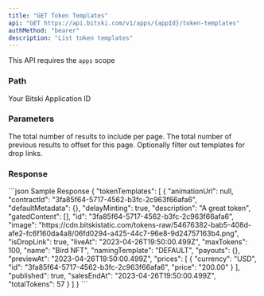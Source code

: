 ```yaml
---
title: "GET Token Templates"
api: "GET https://api.bitski.com/v1/apps/{appId}/token-templates"
authMethod: "bearer"
description: "List token templates"
---
```


<Note>This API requires the `apps` scope</Note>

### Path

<ParamField path="appId" type="string" required>
  Your Bitski Application ID
</ParamField>

### Parameters

<ParamField query="limit" type="number" optional>
  The total number of results to include per page.
</ParamField>

<ParamField query="offset" type="number" optional>
  The total number of previous results to offset for this page.
</ParamField>

<ParamField query="isDropLink" type="boolean" optional>
  Optionally filter out templates for drop links.
</ParamField>

### Response

<ResponseField name="tokenTemplate" type="Token Template object" required>
  <Expandable title="properties">
    <ResponseField name="id" type="string" required/>
    <ResponseField name="name" type="string"/>
    <ResponseField name="animationUrl" type="string"/>
    <ResponseField name="contractId" type="string" required/>
    <ResponseField name="defaultMetadata" type="object" required/>
    <ResponseField name="delayMinting" type="boolean" required/>
    <ResponseField name="description" type="string" required/>
    <ResponseField name="gatedContent" type="array of objects" required/>
    <ResponseField name="image" type="string"/>
    <ResponseField name="isDroplink" type="boolean" required/>
    <ResponseField name="liveAt" type="date"/>
    <ResponseField name="maxTokens" type="number" required/>
    <ResponseField name="namingTemplate" type="string" required/>
    <ResponseField name="payouts" type="object" required/>
    <ResponseField name="previewAt" type="date" />
    <ResponseField name="prices" type="array of object" required/>
    <ResponseField name="published" type="boolean" required/>
    <ResponseField name="salesEndAt" type="date" />
    <ResponseField name="totalTokens" type="number" />
  </Expandable>
</ResponseField>

<ResponseExample>
```json Sample Response
{
  "tokenTemplates": [
    {
      "animationUrl": null,
      "contractId": "3fa85f64-5717-4562-b3fc-2c963f66afa6",
      "defaultMetadata": {},
      "delayMinting": true,
      "description": "A great token",
      "gatedContent": [],
      "id": "3fa85f64-5717-4562-b3fc-2c963f66afa6",
      "image": "https://cdn.bitskistatic.com/tokens-raw/54676382-bab5-408d-afe2-fc6f160da4a8/06fd0294-a425-44c7-96e8-9d24757163b4.png",
      "isDropLink": true,
      "liveAt": "2023-04-26T19:50:00.499Z",
      "maxTokens": 100,
      "name": "Bird NFT",
      "namingTemplate": "DEFAULT",
      "payouts": {},
      "previewAt": "2023-04-26T19:50:00.499Z",
      "prices": [
        {
          "currency": "USD",
          "id": "3fa85f64-5717-4562-b3fc-2c963f66afa6",
          "price": "200.00"
        }
      ],
      "published": true,
      "salesEndAt": "2023-04-26T19:50:00.499Z",
      "totalTokens": 57
    }
  ]
}
```
</ResponseExample>
